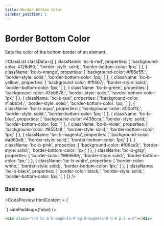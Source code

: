 ```yaml
---
title: Border Bottom Color
sidebar_position: 1
---
```



# Border Bottom Color

Sets the color of the bottom border of an element.

<ClassList
  classData={[
    {
      className: 'bc-b-red',
      properties: [
        'background-color: #f26d50;',
        'border-style: solid;',
        'border-bottom-color: 1px;'
      ]
    },
    {
      className: 'bc-b-orange',
      properties: [
        'background-color: #f68e55;',
        'border-style: solid;',
        'border-bottom-color: 1px;'
      ]
    },
    {
      className: 'bc-b-yellow',
      properties: [
        'background-color: #fff467;',
        'border-style: solid;',
        'border-bottom-color: 1px;'
      ]
    },
    {
      className: 'bc-b-green',
      properties: [
        'background-color: #3bb878;',
        'border-style: solid;',
        'border-bottom-color: 1px;'
      ]
    },
    {
      className: 'bc-b-teal',
      properties: [
        'background-color: #1abbb4;',
        'border-style: solid;',
        'border-bottom-color: 1px;'
      ]
    },
    {
      className: 'bc-b-aqua',
      properties: [
        'background-color: #00bff3;',
        'border-style: solid;',
        'border-bottom-color: 1px;'
      ]
    },
    {
      className: 'bc-b-blue',
      properties: [
        'background-color: #438cca;',
        'border-style: solid;',
        'border-bottom-color: 1px;'
      ]
    },
    {
      className: 'bc-b-violet',
      properties: [
        'background-color: #855fa8;',
        'border-style: solid;',
        'border-bottom-color: 1px;'
      ]
    },
    {
      className: 'bc-b-magenta',
      properties: [
        'background-color: #a863a8;',
        'border-style: solid;',
        'border-bottom-color: 1px;'
      ]
    },
    {
      className: 'bc-b-pink',
      properties: [
        'background-color: #f06ea9;',
        'border-style: solid;',
        'border-bottom-color: 1px;'
      ]
    },
    {
      className: 'bc-b-gray',
      properties: [
        'border-color: #999999;',
        'border-style: solid;',
        'border-bottom-color: 1px;'
      ]
    },
    {
      className: 'bc-b-white',
      properties: [
        'border-color: white;',
        'border-style: solid;',
        'border-bottom-color: 1px;'
      ]
    },
    {
      className: 'bc-b-black',
      properties: [
        'border-color: black;',
        'border-style: solid;',
        'border-bottom-color: 1px;'
      ]
    }
  ]}
/>

### Basic usage

<CodePreview
  htmlContent = {`
  <div class="jc-c row">
    <div class="b-4 bc-b-l-magenta-6 bc-magenta bg-d-magenta-6 h-6 p-2 w-6"></div>
  </div>
  `}
  sidePadding={false}
/>

```html
<div class="b-4 bc-b-b-magenta-4 bg-d-magenta-6 h-6 p-2 w-6"></div>
```
